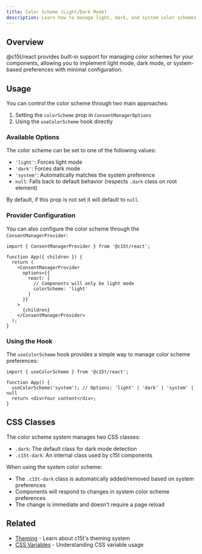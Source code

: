 ```yaml
---
title: Color Scheme (Light/Dark Mode)
description: Learn how to manage light, dark, and system color schemes in your application using c15t's color scheme utilities.
---
```


## Overview

@c15t/react provides built-in support for managing color schemes for your components, allowing you to implement light mode, dark mode, or system-based preferences with minimal configuration.

## Usage

You can control the color scheme through two main approaches:

1. Setting the `colorScheme` prop in `ConsentManagerOptions`
2. Using the `useColorScheme` hook directly

### Available Options

The color scheme can be set to one of the following values:

- `'light'`: Forces light mode
- `'dark'`: Forces dark mode
- `'system'`: Automatically matches the system preference
- `null`: Falls back to default behavior (respects `.dark` class on root element)

By default, if this prop is not set it will default to `null`.

### Provider Configuration

You can also configure the color scheme through the `ConsentManagerProvider`:

```tsx
import { ConsentManagerProvider } from '@c15t/react';

function App({ children }) {
  return (
    <ConsentManagerProvider
      options={{
        react: {
          // Components will only be light mode
          colorScheme: 'light'
        }
      }}
    >
      {children}
    </ConsentManagerProvider>
  );
}
```

### Using the Hook

The `useColorScheme` hook provides a simple way to manage color scheme preferences:

```tsx
import { useColorScheme } from '@c15t/react';

function App() {
  useColorScheme('system'); // Options: 'light' | 'dark' | 'system' | null
  return <div>Your content</div>;
}
```

## CSS Classes

The color scheme system manages two CSS classes:

- `.dark`: The default class for dark mode detection
- `.c15t-dark`: An internal class used by c15t components

When using the system color scheme:
- The `.c15t-dark` class is automatically added/removed based on system preferences
- Components will respond to changes in system color scheme preferences
- The change is immediate and doesn't require a page reload

## Related

- [Theming](/styling/theming) - Learn about c15t's theming system
- [CSS Variables](/styling/css-variables) - Understanding CSS variable usage
